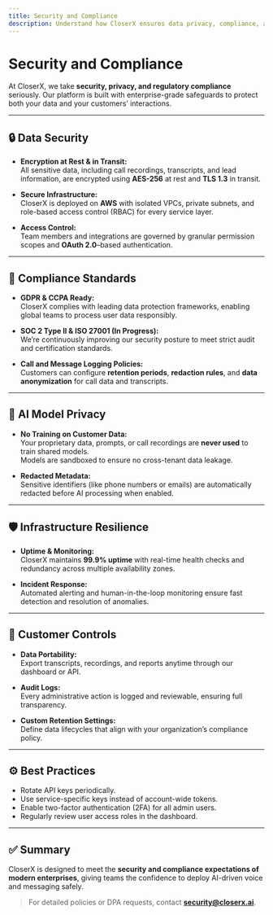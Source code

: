 ```yaml
---
title: Security and Compliance
description: Understand how CloserX ensures data privacy, compliance, and system security for AI-driven calling workflows.
---
```


# Security and Compliance

At CloserX, we take **security, privacy, and regulatory compliance** seriously. Our platform is built with enterprise-grade safeguards to protect both your data and your customers’ interactions.

---

## 🔒 Data Security

- **Encryption at Rest & in Transit:**  
  All sensitive data, including call recordings, transcripts, and lead information, are encrypted using **AES-256** at rest and **TLS 1.3** in transit.

- **Secure Infrastructure:**  
  CloserX is deployed on **AWS** with isolated VPCs, private subnets, and role-based access control (RBAC) for every service layer.

- **Access Control:**  
  Team members and integrations are governed by granular permission scopes and **OAuth 2.0**–based authentication.

---

## 🧩 Compliance Standards

- **GDPR & CCPA Ready:**  
  CloserX complies with leading data protection frameworks, enabling global teams to process user data responsibly.

- **SOC 2 Type II & ISO 27001 (In Progress):**  
  We’re continuously improving our security posture to meet strict audit and certification standards.

- **Call and Message Logging Policies:**  
  Customers can configure **retention periods**, **redaction rules**, and **data anonymization** for call data and transcripts.

---

## 🧠 AI Model Privacy

- **No Training on Customer Data:**  
  Your proprietary data, prompts, or call recordings are **never used** to train shared models.  
  Models are sandboxed to ensure no cross-tenant data leakage.

- **Redacted Metadata:**  
  Sensitive identifiers (like phone numbers or emails) are automatically redacted before AI processing when enabled.

---

## 🛡️ Infrastructure Resilience

- **Uptime & Monitoring:**  
  CloserX maintains **99.9% uptime** with real-time health checks and redundancy across multiple availability zones.

- **Incident Response:**  
  Automated alerting and human-in-the-loop monitoring ensure fast detection and resolution of anomalies.

---

## 🧾 Customer Controls

- **Data Portability:**  
  Export transcripts, recordings, and reports anytime through our dashboard or API.

- **Audit Logs:**  
  Every administrative action is logged and reviewable, ensuring full transparency.

- **Custom Retention Settings:**  
  Define data lifecycles that align with your organization’s compliance policy.

---

## ⚙️ Best Practices

- Rotate API keys periodically.  
- Use service-specific keys instead of account-wide tokens.  
- Enable two-factor authentication (2FA) for all admin users.  
- Regularly review user access roles in the dashboard.  

---

## ✅ Summary

CloserX is designed to meet the **security and compliance expectations of modern enterprises**, giving teams the confidence to deploy AI-driven voice and messaging safely.

> For detailed policies or DPA requests, contact **security@closerx.ai**.
